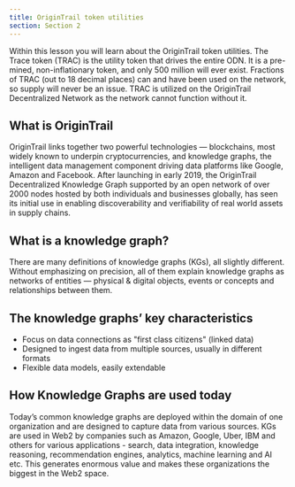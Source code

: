 ```yaml
---
title: OriginTrail token utilities
section: Section 2
---
```


<YoutubeEmbed videoId="NOjkGANKMB0" title="OT 101 — OriginTrail Token utilities" />

Within this lesson you will learn about the OriginTrail token utilities. The Trace token (TRAC) is the utility token that drives the entire ODN. It is a pre-mined, non-inflationary token, and only 500 million will ever exist. Fractions of TRAC (out to 18 decimal places) can and have been used on the network, so supply will never be an issue. TRAC is utilized on the OriginTrail Decentralized Network as the network cannot function without it.

## What is OriginTrail

OriginTrail links together two powerful technologies — blockchains, most widely known to underpin cryptocurrencies, and knowledge graphs, the intelligent data management component driving data platforms like Google, Amazon and Facebook. After launching in early 2019, the OriginTrail Decentralized Knowledge Graph supported by an open network of over 2000 nodes hosted by both individuals and businesses globally, has seen its initial use in enabling discoverability and verifiability of real world assets in supply chains.

## What is a knowledge graph?

There are many definitions of knowledge graphs (KGs), all slightly different. Without emphasizing on precision, all of them explain knowledge graphs as networks of entities — physical & digital objects, events or concepts and relationships between them.

## The knowledge graphs’ key characteristics

- Focus on data connections as "first class citizens" (linked data)
- Designed to ingest data from multiple sources, usually in different formats
- Flexible data models, easily extendable

## How Knowledge Graphs are used today

Today’s common knowledge graphs are deployed within the domain of one organization and are designed to capture data from various sources. KGs are used in Web2 by companies such as Amazon, Google, Uber, IBM and others for various applications - search, data integration, knowledge reasoning, recommendation engines, analytics, machine learning and AI etc. This generates enormous value and makes these organizations the biggest in the Web2 space.
